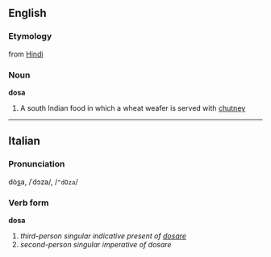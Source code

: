 ==English==
===Etymology===
from [[Hindi]]
===Noun===
'''dosa'''
{{wikipedia}}
#  A south Indian food in which a wheat weafer is served with [[chutney]]

----

==Italian==
===Pronunciation===
dò<u>s</u>a, /ˈdɔza/, /<tt>"dOza</tt>/
===Verb form===
'''dosa'''

# ''third-person singular indicative present of [[dosare]]''
# ''second-person singular imperative of dosare''